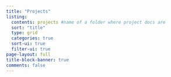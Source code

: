 ```yaml
---
title: "Projects"
listing:
  contents: projects #name of a folder where project docs are
  sort: "title"
  type: grid
  categories: true
  sort-ui: true
  filter-ui: true
page-layout: full
title-block-banner: true
comments: false
---
```


